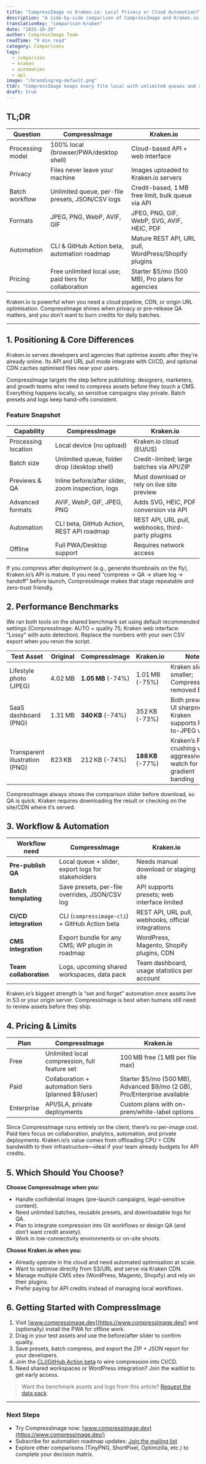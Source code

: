 ```yaml
---
title: "CompressImage vs Kraken.io: Local Privacy or Cloud Automation?"
description: "A side-by-side comparison of CompressImage and Kraken.io covering privacy, batch workflows, automation, and pricing so you can pick the right optimiser."
translationKey: "comparison-kraken"
date: "2025-10-19"
author: CompressImage Team
readTime: "9 min read"
category: Comparisons
tags:
  - comparison
  - kraken
  - automation
  - api
image: "/branding/og-default.png"
tldr: "CompressImage keeps every file local with unlimited queues and shareable reports. Kraken.io delivers a polished API, CDN, and WordPress integration—but relies on cloud uploads and credit bundles."
draft: true
---
```


## TL;DR

| Question | CompressImage | Kraken.io |
| --- | --- | --- |
| Processing model | 100% local (browser/PWA/desktop shell) | Cloud-based API + web interface |
| Privacy | Files never leave your machine | Images uploaded to Kraken.io servers |
| Batch workflow | Unlimited queue, per-file presets, JSON/CSV logs | Credit-based, 1 MB free limit, bulk queue via API |
| Formats | JPEG, PNG, WebP, AVIF, GIF | JPEG, PNG, GIF, WebP, SVG, AVIF, HEIC, PDF |
| Automation | CLI & GitHub Action beta, automation roadmap | Mature REST API, URL pull, WordPress/Shopify plugins |
| Pricing | Free unlimited local use; paid tiers for collaboration | Starter $5/mo (500 MB), Pro plans for agencies |

Kraken.io is powerful when you need a cloud pipeline, CDN, or origin URL optimisation. CompressImage shines when privacy or pre-release QA matters, and you don’t want to burn credits for daily batches.

---

## 1. Positioning & Core Differences

Kraken.io serves developers and agencies that optimise assets after they’re already online. Its API and URL pull mode integrate with CI/CD, and optional CDN caches optimised files near your users.

CompressImage targets the step before publishing: designers, marketers, and growth teams who need to compress assets before they touch a CMS. Everything happens locally, so sensitive campaigns stay private. Batch presets and logs keep hand-offs consistent.

### Feature Snapshot

| Capability | CompressImage | Kraken.io |
| --- | --- | --- |
| Processing location | Local device (no upload) | Kraken.io cloud (EU/US) |
| Batch size | Unlimited queue, folder drop (desktop shell) | Credit-limited; large batches via API/ZIP |
| Previews & QA | Inline before/after slider, zoom inspection, logs | Must download or rely on live site preview |
| Advanced formats | AVIF, WebP, GIF, JPEG, PNG | Adds SVG, HEIC, PDF conversion via API |
| Automation | CLI beta, GitHub Action, REST API roadmap | REST API, URL pull, webhooks, third-party plugins |
| Offline | Full PWA/Desktop support | Requires network access |

If you compress after deployment (e.g., generate thumbnails on the fly), Kraken.io’s API is mature. If you need “compress → QA → share log → handoff” before launch, CompressImage makes that stage repeatable and zero-trust friendly.

## 2. Performance Benchmarks

We ran both tools on the shared benchmark set using default recommended settings (CompressImage: AUTO + quality 75; Kraken web interface: “Lossy” with auto detection). Replace the numbers with your own CSV export when you rerun the script.

| Test Asset | Original | CompressImage | Kraken.io | Notes |
| --- | --- | --- | --- | --- |
| Lifestyle photo (JPEG) | 4.02 MB | **1.05 MB** (-74%) | 1.01 MB (-75%) | Kraken slightly smaller; CompressImage removed EXIF |
| SaaS dashboard (PNG) | 1.31 MB | **340 KB** (-74%) | 352 KB (-73%) | Both preserved UI sharpness; Kraken supports PNG-to-JPEG via API |
| Transparent illustration (PNG) | 823 KB | 212 KB (-74%) | **188 KB** (-77%) | Kraken’s PNG crushing very aggressive; watch for gradient banding |

CompressImage always shows the comparison slider before download, so QA is quick. Kraken requires downloading the result or checking on the site/CDN where it’s served.

## 3. Workflow & Automation

| Workflow need | CompressImage | Kraken.io |
| --- | --- | --- |
| **Pre-publish QA** | Local queue + slider, export logs for stakeholders | Needs manual download or staging site |
| **Batch templating** | Save presets, per-file overrides, JSON/CSV log | API supports presets; web interface limited |
| **CI/CD integration** | CLI (`compressimage-cli`) + GitHub Action beta | REST API, URL pull, webhooks, official integrations |
| **CMS integration** | Export bundle for any CMS; WP plugin in roadmap | WordPress, Magento, Shopify plugins, CDN |
| **Team collaboration** | Logs, upcoming shared workspaces, data pack | Team dashboard, usage statistics per account |

Kraken.io’s biggest strength is “set and forget” automation once assets live in S3 or your origin server. CompressImage is best when humans still need to review assets before they ship.

## 4. Pricing & Limits

| Plan | CompressImage | Kraken.io |
| --- | --- | --- |
| Free | Unlimited local compression, full feature set | 100 MB free (1 MB per file max) |
| Paid | Collaboration + automation tiers (planned $9/user) | Starter $5/mo (500 MB), Advanced $9/mo (2 GB), Pro/Enterprise available |
| Enterprise | API/SLA, private deployments | Custom plans with on-prem/white-label options |

Since CompressImage runs entirely on the client, there’s no per-image cost. Paid tiers focus on collaboration, analytics, automation, and private deployments. Kraken.io’s value comes from offloading CPU + CDN bandwidth to their infrastructure—ideal if your team already budgets for API credits.

## 5. Which Should You Choose?

**Choose CompressImage when you:**

- Handle confidential images (pre-launch campaigns, legal-sensitive content).
- Need unlimited batches, reusable presets, and downloadable logs for QA.
- Plan to integrate compression into Git workflows or design QA (and don’t want credit anxiety).
- Work in low-connectivity environments or on-site shoots.

**Choose Kraken.io when you:**

- Already operate in the cloud and need automated optimisation at scale.
- Want to optimise directly from S3/URL and serve via Kraken CDN.
- Manage multiple CMS sites (WordPress, Magento, Shopify) and rely on their plugins.
- Prefer paying for API credits instead of managing local workflows.

## 6. Getting Started with CompressImage

1. Visit [www.compressimage.dev](https://www.compressimage.dev/) and (optionally) install the PWA for offline work.  
2. Drag in your test assets and use the before/after slider to confirm quality.  
3. Save presets, batch compress, and export the ZIP + JSON report for your developers.  
4. Join the [CLI/GitHub Action beta](mailto:hello@compressimage.dev?subject=CLI%20beta) to wire compression into CI/CD.  
5. Need shared workspaces or WordPress integration? Join the waitlist to get early access.

> Want the benchmark assets and logs from this article? [Request the data pack](mailto:hello@compressimage.dev?subject=Kraken%20comparison%20data).

---

### Next Steps

- Try CompressImage now: [www.compressimage.dev](https://www.compressimage.dev/)  
- Subscribe for automation roadmap updates: [Join the mailing list](mailto:hello@compressimage.dev?subject=Join%20automation%20updates)  
- Explore other comparisons (TinyPNG, ShortPixel, Optimizilla, etc.) to complete your decision matrix.  
